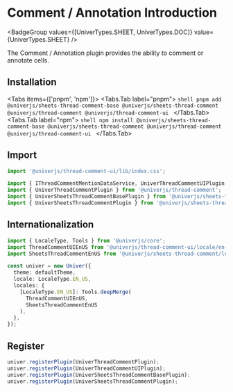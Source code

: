 
# Comment / Annotation Introduction

<BadgeGroup values={[UniverTypes.SHEET, UniverTypes.DOC]} value={UniverTypes.SHEET} />

The Comment / Annotation plugin provides the ability to comment or annotate cells.

## Installation

<Tabs items={['pnpm', 'npm']}>
  <Tabs.Tab label="pnpm">
    ```shell
    pnpm add @univerjs/sheets-thread-comment-base @univerjs/sheets-thread-comment @univerjs/thread-comment @univerjs/thread-comment-ui
    ```
  </Tabs.Tab>
  <Tabs.Tab label="npm">
    ```shell
    npm install @univerjs/sheets-thread-comment-base @univerjs/sheets-thread-comment @univerjs/thread-comment @univerjs/thread-comment-ui
    ```
  </Tabs.Tab>
</Tabs>

## Import

```typescript
import '@univerjs/thread-comment-ui/lib/index.css';

import { IThreadCommentMentionDataService, UniverThreadCommentUIPlugin } from '@univerjs/thread-comment-ui';
import { UniverThreadCommentPlugin } from '@univerjs/thread-comment';
import { UniverSheetsThreadCommentBasePlugin } from '@univerjs/sheets-thread-comment-base';
import { UniverSheetsThreadCommentPlugin } from '@univerjs/sheets-thread-comment';
```

## Internationalization

```typescript
import { LocaleType, Tools } from '@univerjs/core';
import ThreadCommentUIEnUS from '@univerjs/thread-comment-ui/locale/en-US';
import SheetsThreadCommentEnUS from '@univerjs/sheets-thread-comment/locale/en-US';

const univer = new Univer({
  theme: defaultTheme,
  locale: LocaleType.EN_US,
  locales: {
    [LocaleType.EN_US]: Tools.deepMerge(
      ThreadCommentUIEnUS,
      SheetsThreadCommentEnUS
    ),
  },
});
```

## Register

```typescript
univer.registerPlugin(UniverThreadCommentPlugin);
univer.registerPlugin(UniverThreadCommentUIPlugin);
univer.registerPlugin(UniverSheetsThreadCommentBasePlugin);
univer.registerPlugin(UniverSheetsThreadCommentPlugin);
```
